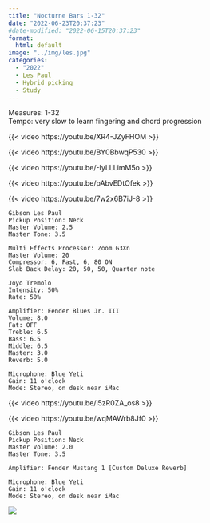 ```yaml
---
title: "Nocturne Bars 1-32"
date: "2022-06-23T20:37:23"
#date-modified: "2022-06-15T20:37:23"
format: 
  html: default
image: "../img/les.jpg"
categories:
  - "2022"
  - Les Paul
  - Hybrid picking
  - Study
---
```


Measures: 1-32\
Tempo: very slow to learn fingering and chord progression

{{< video https://youtu.be/XR4-JZyFHOM >}}

{{< video https://youtu.be/BY0BbwqP530 >}}

{{< video https://youtu.be/-IyLLLimM5o >}}

{{< video https://youtu.be/pAbvEDtOfek >}}

{{< video https://youtu.be/7w2x6B7iJ-8 >}}

```         
Gibson Les Paul
Pickup Position: Neck
Master Volume: 2.5
Master Tone: 3.5

Multi Effects Processor: Zoom G3Xn
Master Volume: 20 
Compressor: 6, Fast, 6, 80 ON
Slab Back Delay: 20, 50, 50, Quarter note

Joyo Tremolo
Intensity: 50%
Rate: 50%

Amplifier: Fender Blues Jr. III
Volume: 8.0
Fat: OFF
Treble: 6.5
Bass: 6.5
Middle: 6.5
Master: 3.0
Reverb: 5.0

Microphone: Blue Yeti 
Gain: 11 o'clock
Mode: Stereo, on desk near iMac
```
{{< video https://youtu.be/i5zR0ZA_os8 >}}

{{< video https://youtu.be/wqMAWrb8Jf0 >}}

```         
Gibson Les Paul
Pickup Position: Neck
Master Volume: 2.0
Master Tone: 3.5

Amplifier: Fender Mustang 1 [Custom Deluxe Reverb]

Microphone: Blue Yeti 
Gain: 11 o'clock
Mode: Stereo, on desk near iMac
```

![](https://www.fmicassets.com/Damroot/ZoomJpg/10007/2274000000_amp_frt_001_nr.jpg)
